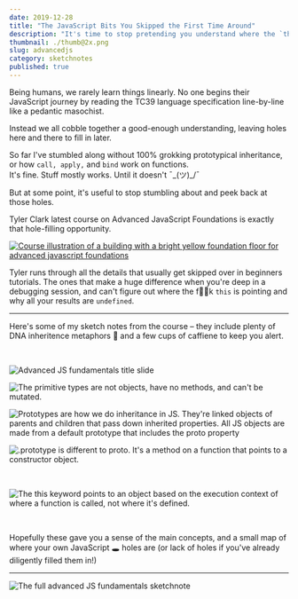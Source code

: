 ```yaml
---
date: 2019-12-28
title: "The JavaScript Bits You Skipped the First Time Around"
description: "It's time to stop pretending you understand where the `this` keyword is pointing"
thumbnail: ./thumb@2x.png
slug: advancedjs
category: sketchnotes
published: true
---
```



<SketchesContainer>

<p>Being humans, we rarely learn things linearly.  
No one begins their JavaScript journey by reading <Link to="https://www.ecma-international.org/ecma-262/5.1/">the TC39 language specification</Link> line-by-line like a pedantic masochist.</p>

Instead we all cobble together a good-enough understanding, leaving holes here and there to fill in later.

So far I've stumbled along without 100% grokking prototypical inheritance, or how `call, apply,` and `bind` work on functions.  
It's fine. Stuff mostly works. Until it doesn't  ¯\_(ツ)_/¯

But at some point, it's useful to stop stumbling about and  peek back at those holes.

<p><Link to="https://twitter.com/iamtylerwclark">Tyler Clark</Link> latest course on <Link to="https://egghead.io/courses/advanced-javascript-foundations?af=54fd64">Advanced JavaScript Foundations</Link> is exactly that hole-filling opportunity.</p>


<a target="_blank" href="https://egghead.io/courses/advanced-javascript-foundations?af=54fd64">

<img alt="Course illustration of a building with a bright yellow foundation floor for advanced javascript foundations" style="max-width: 100%" src="https://og-image-egghead-course.now.sh/advanced-javascript-foundations" />

 </a>

Tyler runs through all the details that usually get skipped over in beginners tutorials.  The ones that make a huge difference when you're deep in a debugging session, and can't figure out where the f🍪🍩k `this` is pointing and why all your results are `undefined`.

<hr />

Here's some of my sketch notes from the course – they include plenty of DNA inheritence metaphors 🧬 and a few cups of caffiene to keep you alert.

<br />

![Advanced JS fundamentals title slide](./AdvancedJS_1@2x.png)

![The primitive types are not objects, have no methods, and can't be mutated.](./AdvancedJS_2@2x.png)

![Prototypes are how we do inheritance in JS. They're linked objects of parents and children that pass down inherited properties. All JS objects are made from a default prototype that includes the __proto__ property](./AdvancedJS_3@2x.png)

![.prototype is different to __proto__. It's a method on a function that points to a constructor object.](./AdvancedJS_5.png)

<br />

![The this keyword points to an object based on the execution context of where a function is called, not where it's defined.](./AdvancedJS_4@2x.png)

<br />

Hopefully these gave you a sense of the main concepts, and a small map of where your own JavaScript 🕳 holes are (or lack of holes if you've already diligently filled them in!) 

---

<FullSketchnote coursename="Advanced JavaScript Fundamentals" courselink="https://egghead.io/courses/advanced-javascript-foundations?af=54fd64">

![The full advanced JS fundamentals sketchnote](./AdvancedJS--small.png)

</FullSketchnote>

</SketchesContainer>
